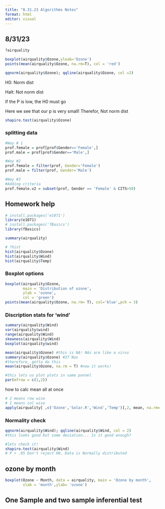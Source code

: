```yaml
---
title: "8.31.23 Algorithms Notes"
format: html
editor: visual
---
```


## 8/31/23

```r
?airquality

boxplot(airquality$Ozone,yloab='Ozone')
points(mean(airquality$Ozone, na.rm=T), col = 'red')
```

```r
qqnorm(airquality$Ozone); qqline(airquality$Ozone, col =2)
```

H0: Norm dist

Halt: Not norm dist

If the P is low, the H0 must go

Here we see that our p is very small! Therefor, Not norm dist

```r
shapiro.test(airquality$Ozone)
```

### splitting data

```r

#Way # 1
prof.female = prof[prof$Gender=='Female',]
prof.male = prof[prof$Gender=='Male',]

#Way #2
prof.female = filter(prof, Gender='Female')
prof.male = filter(prof, Gender='Male')

#Way #3
#Adding criteria
prof.female.v2 = subset(prof, Gender == 'Female' & CITS>50)
```

## Homework help

```r
# install.packages('e1071')
library(e1071)
# install.packages('fBasics')
library(fBasics)
```

```r
summary(airquality)
```

```r
# ?hist
hist(airquality$Ozone)
hist(airquality$Wind)
hist(airquality$Temp)
```

### Boxplot options

```r
boxplot(airquality$Ozone,
        main = 'Distribution of ozone',
        ylab = 'ozone',
        col = 'green')
points(mean(airquality$Ozone, na.rm= T), col='blue',pch = 3)
```

### Discription stats for 'wind'

```r
summary(airquality$Wind)
var(airquality$wind)
range(airquality$Wind)
skewness(airquality$Wind)
boxplot(airquality$wind)
```

```r
mean(airquality$Ozone) #this is NA! NAs are like a virus
summary(airquality$Ozone) #37 Nas
#therefore, gotta do this
mean(airquality$Ozone, na.rm = T) #now it works!
```

```r
#this lets us plot plots in same pannel
par(mfrow = c(1,2))
```

how to calc mean all at once

```r
# 2 means row wise
# 1 means col wise
apply(airquality[ ,c('Ozone','Solar.R','Wind','Temp')],2, mean, na.rm= T)
```

### Normality check

```r
qqnorm(airquality$Wind); qqline(airquality$Wind, col = 2)
#this looks good but some deviation... Is it good enough?
```

```r
#lets check it!
shapiro.test(airquality$Wind)
# P > .05 Don't reject H0, Data is Normally distributed
```

## ozone by month

```r
boxplot(Ozone ~ Month, data = airquality, main = 'Ozone by month',
        xlab = 'month',ylab= 'ozone')
```

## One Sample and two sample inferential test

```r

```
